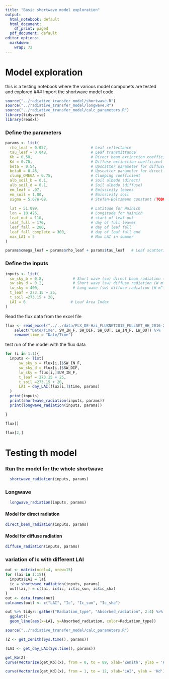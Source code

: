 ```yaml
---
title: "Basic shortwave model exploration"
output:
  html_notebook: default
  html_document:
    df_print: paged
  pdf_document: default
editor_options: 
  markdown: 
    wrap: 72
---
```

# Model exploration

this is a testing notebook where the various model componets are tested and explored
### Import the shortwave model code

```r
source("../radiative_transfer_model/shortwave.R")
source("../radiative_transfer_model/longwave.R")
source("../radiative_transfer_model/calc_parameters.R")
library(tidyverse)
library(readxl)
```

### Define the parameters

```r
params <- list(
  rho_leaf = 0.057,                   # Leaf reflectance
  tau_leaf = 0.048,                   # Leaf transmittance
  Kb = 0.58,                          # Direct beam extinction coefficient
  Kd = 0.70,                          # Diffuse extinction coefficient
  beta = 0.54,                        # Upscatter parameter for diffuse radiation
  beta0 = 0.46,                       # Upscatter parameter for direct beam radiation
  clump_OMEGA = 0.75,                 # Clumping coefficient 
  alb_soil_b = 0.1,                   # Soil albedo (direct)  
  alb_soil_d = 0.1,                   # Soil albedo (diffuse)
  em_leaf = .97,                      # Emissivity leaves
  em_soil = 1.00,                     # Emissivity soil
  sigma = 5.67e-08,                   # Stefan-Boltzmann constant (TODO: Unit)
  
  lat = 51.099,                       # Latitude for Hainich 
  lon = 10.426,                       # Longitude for Hainich
  leaf_out = 110,                     # start of leaf out
  leaf_full = 170,                    # day of full leaves
  leaf_fall = 280,                    # day of leaf fall
  leaf_fall_complete = 300,           # day of leaf fall end
  max_LAI = 5                         # Max LAI in summer
)

params$omega_leaf = params$rho_leaf + params$tau_leaf   # Leaf scattering coefficient
```

### Define the inputs

```r
inputs <- list(
  sw_sky_b = 0.8,             # Short wave (sw) direct beam radiation (W m^-2)
  sw_sky_d = 0.2,             # Short wave (sw) diffuse radiation (W m^-2)
  lw_sky = 400,               # Long wave (sw) diffuse radiation (W m^-2)
  t_leaf = 273.15 + 25,
  t_soil =273.15 + 20,
  LAI = 6                    # Leaf Area Index
)

```

Read the flux data from the excel file
```r
flux <- read_excel("../../data/FLX_DE-Hai_FLUXNET2015_FULLSET_HH_2016-2018_beta-3_for_class.xlsx", na = "-9999.000") %>%
    select("Date/Time", SW_IN_F, SW_DIF, SW_OUT, LW_IN_F, LW_OUT) %>%
    rename(time = "Date/Time")
```

test run of the model with the flux data
```r
for (i in 1:1){
  inputs <- list(
      sw_sky_b = flux[i,]$SW_IN_F,
      sw_sky_d = flux[i,]$SW_DIF,
      lw_sky = flux[i,]$LW_IN_F,
      t_leaf = 273.15 + 25,
      t_soil =273.15 + 20,
      LAI = day_LAI(flux[i,]$time, params)
  )
  print(inputs)
  print(shortwave_radiation(inputs, params))
  print(longwave_radiation(inputs, params))

}
```
```r
flux[]
```


```r
flux[2,]
```

# Testing th model
### Run the model for the whole shortwave

```r
  shortwave_radiation(inputs, params)
```

### Longwave

```r
  longwave_radiation(inputs, params)
```

#### Model for direct radiation

```r
direct_beam_radiation(inputs, params)
```

#### Model for diffuse radiation

```r
diffuse_radiation(inputs, params)
```

### variation of Ic with different LAI

```r
out <- matrix(ncol=4, nrow=15)
for (lai in 1:15){
  inputs$LAI = lai
  ic = shortwave_radiation(inputs, params)
  out[lai,] = c(lai, ic$ic, ic$ic_sun, ic$ic_sha)
}
out <- data.frame(out)
colnames(out) <- c("LAI", "Ic", "Ic_sun", "Ic_sha")

out %>% tidyr::gather("Radiation_type", "Absorbed_radiation", 2:4) %>%
  ggplot()+
  geom_line(aes(x=LAI, y=Absorbed_radiation, color=Radiation_type))

```
```r
source("../radiative_transfer_model/calc_parameters.R")
```
```r
(Z <- get_zenith(Sys.time(), params))
```
```r
(LAI <- get_day_LAI(Sys.time(), params))
```
```r
get_Kb(Z)
curve(Vectorize(get_Kb)(x), from = 0, to = 89, xlab='Zenith', ylab = 'Kb')
```

```r
curve(Vectorize(get_Kd)(x), from = 1, to = 12, xlab='LAI', ylab = 'Kd')
```



